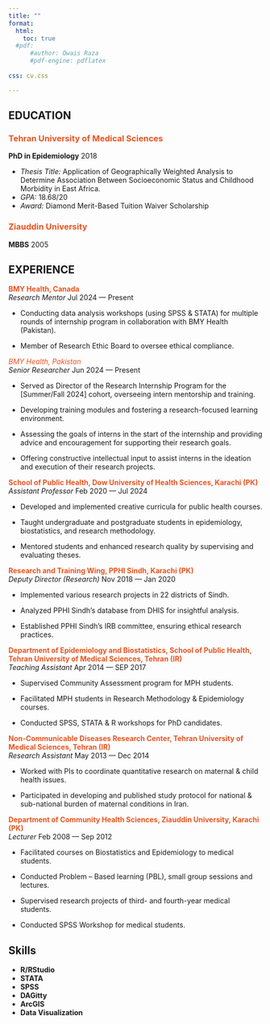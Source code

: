 ```yaml
---
title: ""
format:
  html:
    toc: true
  #pdf:
      #author: Owais Raza
      #pdf-engine: pdflatex
    
css: cv.css

---
```


## EDUCATION

### <span style="color:#E95420">Tehran University of Medical Sciences</span> 
**PhD in Epidemiology** [2018]{.cvdate} 

-  *Thesis Title:* Application of Geographically Weighted Analysis to Determine Association Between Socioeconomic Status and Childhood Morbidity in East Africa.  
-  *GPA:* 18.68/20  
-  *Award:* Diamond Merit-Based Tuition Waiver Scholarship

### <span style="color:#E95420">Ziauddin University</span>  
**MBBS** [2005]{.cvdate}




## EXPERIENCE

**<span style="color:#E95420">BMY Health, Canada</span>**\
*Research Mentor* [Jul 2024 --- Present]{.cvdate}

-   Conducting data analysis workshops (using SPSS & STATA) for multiple
rounds of internship program in collaboration with BMY Health (Pakistan).

-   Member of Research Ethic Board to oversee ethical compliance.

*<span style="color:#E95420">BMY Health, Pakistan</span>*\
*Senior Researcher* [Jun 2024 --- Present]{.cvdate} 

-   Served as Director of the Research Internship Program for the [Summer/Fall 2024] cohort, overseeing intern mentorship and training.

-   Developing training modules and fostering a research-focused learning environment.

-   Assessing the goals of interns in the start of the internship and
providing advice and encouragement for supporting their research goals.

-   Offering constructive intellectual input to assist interns in the ideation and execution of their research projects.

**<span style="color:#E95420">School of Public Health, Dow University of Health Sciences, Karachi (PK)</span>**\
*Assistant Professor* [Feb 2020 --- Jul 2024]{.cvdate}

-    Developed and implemented creative curricula for public health courses.

-    Taught undergraduate and postgraduate students in epidemiology, biostatistics, and research methodology.

-    Mentored students and enhanced research quality by supervising and evaluating theses.

**<span style="color:#E95420">Research and Training Wing, PPHI Sindh, Karachi (PK)</span>**\
*Deputy Director (Research)* [Nov 2018 --- Jan 2020]{.cvdate}

-   Implemented various research projects in 22 districts of Sindh.

-   Analyzed PPHI Sindh’s database from DHIS for insightful analysis.

-   Established PPHI Sindh’s IRB committee, ensuring ethical research practices.

**<span style="color:#E95420">Department of Epidemiology and Biostatistics, School of Public Health, Tehran University of Medical Sciences, Tehran (IR)</span>**\
*Teaching Assistant* [Apr 2014 --- SEP 2017]{.cvdate}

-   Supervised Community Assessment program for MPH students.

-   Facilitated MPH students in Research Methodology & Epidemiology courses.

-   Conducted SPSS, STATA & R workshops for PhD candidates.

**<span style="color:#E95420">Non-Communicable Diseases Research Center, Tehran University of Medical Sciences, Tehran (IR)</span>**\
*Research Assistant* [May 2013 --- Dec 2014]{.cvdate}

-   Worked with PIs to coordinate quantitative research on maternal & child health issues.

-   Participated in developing and published study protocol for national & sub-national burden of maternal conditions in Iran.

**<span style="color:#E95420">Department of Community Health Sciences, Ziauddin University, Karachi (PK)</span>**\
*Lecturer* [Feb 2008 --- Sep 2012]{.cvdate}

-   Facilitated courses on Biostatistics and Epidemiology to medical students.

-   Conducted Problem – Based learning (PBL), small group sessions and lectures.

-   Supervised research projects of third- and fourth-year medical students.

-   Conducted SPSS Workshop for medical students.


## Skills  

- **R/RStudio** 
- **STATA** 
- **SPSS**
- **DAGitty**
- **ArcGIS** 
- **Data Visualization** 